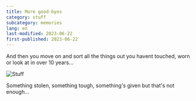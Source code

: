 ```yaml
---
title: More good-byes
category: stuff
subcategory: memories
lang: en
last-modified: 2023-06-22
first-published: 2023-06-22
---
```


And then you move on and sort all the things out you havent touched, worn or look at in over 10 years...

![Stuff](./stuff.jpg)

Something stolen, something tough, something's given but that's not enough...
